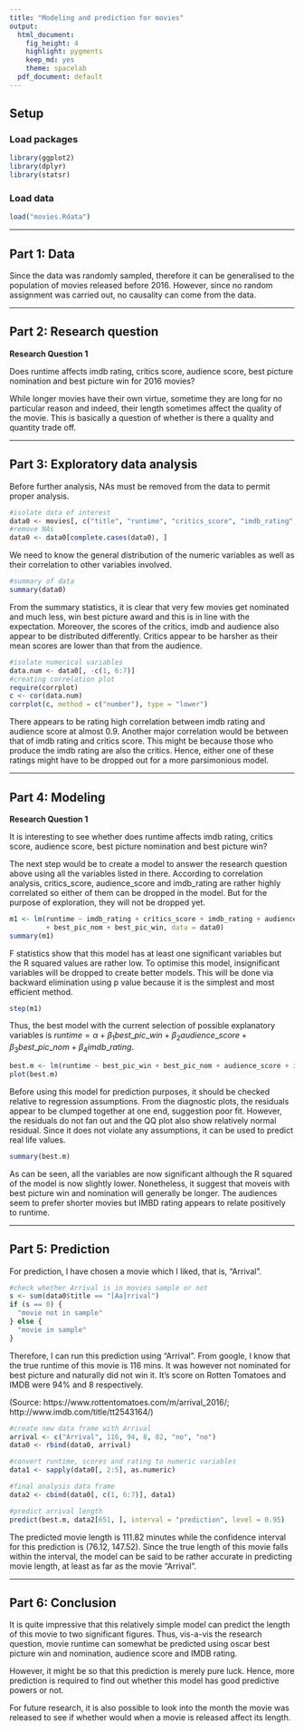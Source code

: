 ```yaml
---
title: "Modeling and prediction for movies"
output:
  html_document:
    fig_height: 4
    highlight: pygments
    keep_md: yes
    theme: spacelab
  pdf_document: default
---
```


## Setup

### Load packages

```r
library(ggplot2)
library(dplyr)
library(statsr)
```

### Load data

```r
load("movies.Rdata")
```

* * *

## Part 1: Data

Since the data was randomly sampled, therefore it can be generalised to the population of movies released before 2016. However, since no random assignment was carried out, no causality can come from the data.

* * *

## Part 2: Research question

**Research Question 1**

Does runtime affects imdb rating, critics score, audience score, best picture nomination and best picture win for 2016 movies?

While longer movies have their own virtue, sometime they are long for no particular reason and indeed, their length sometimes affect the quality of the movie. This is basically a question of whether is there a quality and quantity trade off.

* * *

## Part 3: Exploratory data analysis

Before further analysis, NAs must be removed from the data to permit proper analysis.

```r
#isolate data of interest
data0 <- movies[, c("title", "runtime", "critics_score", "imdb_rating", "audience_score", "best_pic_nom", "best_pic_win")]
#remove NAs
data0 <- data0[complete.cases(data0), ]
```

We need to know the general distribution of the numeric variables as well as their correlation to other variables involved.

```r
#summary of data
summary(data0)
```

From the summary statistics, it is clear that very few movies get nominated and much less, win best picture award and this is in line with the expectation. Moreover, the scores of the critics, imdb and audience also appear to be distributed differently. Critics appear to be harsher as their mean scores are lower than that from the audience. 

```r
#isolate numerical variables
data.num <- data0[, -c(1, 6:7)]
#creating correlation plot
require(corrplot)
c <- cor(data.num)
corrplot(c, method = c("number"), type = "lower")
```


There appears to be rating high correlation between imdb rating and audience score at almost 0.9. Another major correlation would be between that of imdb rating and critics score. This might be because those who produce the imdb rating are also the critics. Hence, either one of these ratings might have to be dropped out for a more parsimonious model.

* * *

## Part 4: Modeling

**Research Question 1**

It is interesting to see whether does runtime affects imdb rating, critics score, audience score, best picture nomination and best picture win?

The next step would be to create a model to answer the research question above using all the variables listed in there. According to correlation analysis, critics_score, audience_score and imdb_rating are rather highly correlated so either of them can be dropped in the model. But for the purpose of exploration, they will not be dropped yet.

```r
m1 <- lm(runtime ~ imdb_rating + critics_score + imdb_rating + audience_score
         + best_pic_nom + best_pic_win, data = data0)
summary(m1)
```

F statistics show that this model has at least one significant variables but the R squared values are rather low. To optimise this model, insignificant variables will be dropped to create better models. This will be done via backward elimination using p value because it is the simplest and most efficient method.

```r
step(m1)
```

Thus, the best model with the current selection of possible explanatory variables is $runtime = \alpha + \beta_1 best\_pic\_win + \beta_2audience\_score + \beta_3 best\_pic\_nom + \beta_4 imdb\_rating$.

```r
best.m <- lm(runtime ~ best_pic_win + best_pic_nom + audience_score + imdb_rating, data = data0)
plot(best.m)
```

Before using this model for prediction purposes, it should be checked relative to regression assumptions. From the diagnostic plots, the residuals appear to be clumped together at one end, suggestion poor fit. However, the residuals do not fan out and the QQ plot also show relatively normal residual. Since it does not violate any assumptions, it can be used to predict real life values.

```r
summary(best.m)
```

As can be seen, all the variables are now significant although the R squared of the model is now slightly lower. Nonetheless, it suggest that moveis with best picture win and nomination will generally be longer. The audiences seem to prefer shorter movies but IMBD rating appears to relate positively to runtime.

* * *

## Part 5: Prediction

For prediction, I have chosen a movie which I liked, that is, "Arrival".

```r
#check whether Arrival is in movies sample or not
s <- sum(data0$title == "[Aa]rrival")
if (s == 0) {
  "movie not in sample"
} else {
  "movie in sample"
}
```

Therefore, I can run this prediction using "Arrival". From google, I know that the true runtime of this movie is 116 mins. It was however not nominated for best picture and naturally did not win it. It's score on Rotten Tomatoes and IMDB were 94% and 8 respectively. 

(Source: https://www.rottentomatoes.com/m/arrival_2016/; http://www.imdb.com/title/tt2543164/)

```r
#create new data frame with Arrival
arrival <- c("Arrival", 116, 94, 8, 82, "no", "no")
data0 <- rbind(data0, arrival)

#convert runtime, scores and rating to numeric variables
data1 <- sapply(data0[, 2:5], as.numeric)

#final analysis data frame
data2 <- cbind(data0[, c(1, 6:7)], data1)

#predict arrival length
predict(best.m, data2[651, ], interval = "prediction", level = 0.95)
```

The predicted movie length is 111.82 minutes while the confidence interval for this prediction is (76.12, 147.52). Since the true length of this movie falls within the interval, the model can be said to be rather accurate in predicting movie length, at least as far as the movie "Arrival".

* * *

## Part 6: Conclusion

It is quite impressive that this relatively simple model can predict the length of this movie to two significant figures. Thus, vis-a-vis the research question, movie runtime can somewhat be predicted using oscar best picture win and nomination, audience score and IMDB rating.

However, it might be so that this prediction is merely pure luck. Hence, more prediction is required to find out whether this model has good predictive powers or not.

For future research, it is also possible to look into the month the movie was released to see if whether would when a movie is released affect its length.

